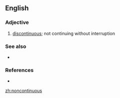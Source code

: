 ==English==

===Adjective===
{{head|en|adjective}}

# {{lb|en|rare}} [[discontinuous]]; not continuing without interruption

===See also===
* {{l|en|discontinuous}}

===References===
* {{R:Dictionary.com|noncontinuous}}

[[zh:noncontinuous]]